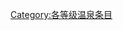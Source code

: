 {{catmore|Wikipedia:温泉专题}}
{{Articles by Quality|topic=温泉|project=温泉|format=toc}}
{{emptycat}}

[[Category:各等级温泉条目|Category:各等级温泉条目]]